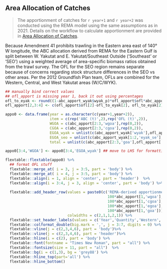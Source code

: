 \newpage

## Area Allocation of Catches

> The apportionment of catches for `r year+1` and `r year+2` was conducted using the REMA model using the same assumptions as in 2021. Details on the workflow to calculate apportionment are provided in [Area Allocation of Catches](#apportionment).

Because Amendment 41 prohibits trawling in the Eastern area east of 140° W longitude, the ABC allocation derived from REMA for the Eastern Gulf is split between W. Yakutat and E. Yakutat/Southeast Outside ('Southeast' or 'SEO') using a weighted average of area-specific biomass ratios obtained from the trawl survey. The OFL for the SEO region remains separate because of concerns regarding stock structure differences in the SEO vs other areas. Per the 2012 Groundfish Plan team, OFLs are combined for the Western, Central, and West Yakutat areas (W/C/WYK). 

```r
## manually bind correct values
## ofl_apport is missing year 1, back it out using percentages
ofl_to_eyak <- round((1-abc_apport_wyak$wyak_p)*ofl_apport$ofl*abc_apport[1,'egoa'])
ofl_apport[2,3:4] <- c(ofl_apport$ofl[2]-ofl_to_eyak[2], ofl_to_eyak[2])

appo0 <- data.frame(year = as.character(c(year+1,year+2)),
                    item = c(rep('ABC (t)',2),rep('OFL (t)',2)),
                    WGOA = c(abc_apport[2:3,'wgoa'],rep(0,2)),
                    CGOA = c(abc_apport[2:3,'cgoa'],rep(0,2)),
                    EGOA_wyak = unlist(c(abc_apport_wyak['wyak'],ofl_apport['ofl_wcgoa_wyak'])),
                    EGOA_seo = unlist(c(abc_apport_wyak[1:2,'eyak_se'],ofl_apport['ofl_eyak_se'])),
                    total = unlist(c(abc_apport[2:3,'goa'],ofl_apport['ofl']))) 

appo0[3:4,'WGOA'] <- appo0[3:4,'EGOA_wyak'] ## move to LHS for formatting

flextable::flextable(appo0) %>% 
  ## format OFL stuff
  flextable::merge_at( i = 3, j = 3:5, part = 'body') %>%
  flextable::merge_at( i = 4, j = 3:5, part = 'body') %>%
  flextable::align(i = 1, align = 'center', part = 'header')  %>%
  flextable::align(i = 3:4, j = 3, align = 'center', part = 'body') %>% 
  
  flextable::add_header_row(values = paste0(c('REMA-derived apportionment (%)', 
                                              100*abc_apport[1,'wgoa'],
                                              100*abc_apport[1,'cgoa'],
                                              100*abc_apport[1,'egoa'],
                                              100*abc_apport[1,'goa'])), 
                            colwidths = c(2,1,1,2,1)) %>%
  flextable::set_header_labels(values = c('Year','Quantity','Western','Central','W. Yakutat','E. Yakutat/SEO','Total')) %>%
  flextable::colformat_double(big.mark = ',', j = 3:7, digits = 0) %>%
  flextable::vline(j = c(2,3,4,6), part = 'body')%>%
  flextable::vline(j = c(2,3,4,6), part = 'header')%>%
  flextable::hline(i = c(2), part = 'body') %>%
  flextable::font(fontname = "Times New Roman", part = "all") %>%
  flextable::fontsize(size = 11, part = "all")  %>%
  flextable::bg(i = c(1,3), bg = 'grey88') %>% 
  flextable::hline_top(part='all') %>% 
  flextable::hline_bottom()  

```

\newpage
